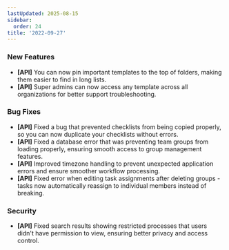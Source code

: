 ```yaml
---
lastUpdated: 2025-08-15
sidebar:
  order: 24
title: '2022-09-27'
---
```


### New Features

- **[API]** You can now pin important templates to the top of folders, making them easier to find in long lists.
- **[API]** Super admins can now access any template across all organizations for better support troubleshooting.

### Bug Fixes

- **[API]** Fixed a bug that prevented checklists from being copied properly, so you can now duplicate your checklists without errors.
- **[API]** Fixed a database error that was preventing team groups from loading properly, ensuring smooth access to group management features.
- **[API]** Improved timezone handling to prevent unexpected application errors and ensure smoother workflow processing.
- **[API]** Fixed error when editing task assignments after deleting groups - tasks now automatically reassign to individual members instead of breaking.

### Security

- **[API]** Fixed search results showing restricted processes that users didn't have permission to view, ensuring better privacy and access control.